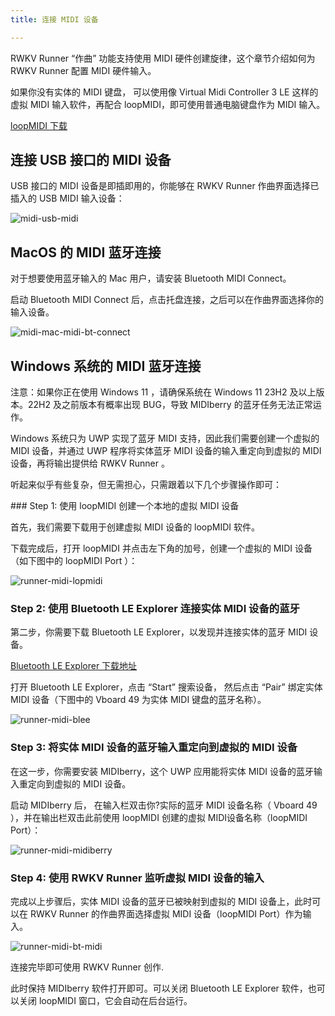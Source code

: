 ```yaml
---
title: 连接 MIDI 设备

---
```


RWKV Runner “作曲” 功能支持使用 MIDI 硬件创建旋律，这个章节介绍如何为 RWKV Runner 配置 MIDI 硬件输入。

如果你没有实体的 MIDI 键盘， 可以使用像 Virtual Midi Controller 3 LE 这样的虚拟 MIDI 输入软件，再配合 loopMIDI，即可使用普通电脑键盘作为 MIDI 输入。

[loopMIDI 下载](https://www.tobias-erichsen.de/wp-content/uploads/2020/01/loopMIDISetup_1_0_16_27.zip)


## 连接 USB 接口的 MIDI 设备

USB 接口的 MIDI 设备是即插即用的，你能够在 RWKV Runner 作曲界面选择已插入的 USB MIDI 输入设备：

![midi-usb-midi](./imgs/runner-midi-usb-midi.png)

## MacOS 的 MIDI 蓝牙连接

对于想要使用蓝牙输入的 Mac 用户，请安装 Bluetooth MIDI Connect。

启动 Bluetooth MIDI Connect 后，点击托盘连接，之后可以在作曲界面选择你的输入设备。

![midi-mac-midi-bt-connect](./imgs/runner-midi-mac-midi-bt-connect.png)

## Windows 系统的 MIDI 蓝牙连接

<CallOut type="warning" >
注意：如果你正在使用 Windows 11 ，请确保系统在 Windows 11 23H2 及以上版本。22H2 及之前版本有概率出现 BUG，导致 MIDIberry 的蓝牙任务无法正常运作。
</CallOut>

Windows 系统只为 UWP 实现了蓝牙 MIDI 支持，因此我们需要创建一个虚拟的 MIDI 设备，并通过 UWP 程序将实体蓝牙 MIDI 设备的输入重定向到虚拟的 MIDI 设备，再将输出提供给 RWKV Runner 。

听起来似乎有些复杂，但无需担心，只需跟着以下几个步骤操作即可：

<Steps>
<Step>
### Step 1: 使用 loopMIDI 创建一个本地的虚拟 MIDI 设备

首先，我们需要下载用于创建虚拟 MIDI 设备的 loopMIDI 软件。

下载完成后，打开 loopMIDI 并点击左下角的加号，创建一个虚拟的 MIDI 设备（如下图中的 loopMIDI Port ）：

![runner-midi-lopmidi](./imgs/runner-midi-lopmidi.png)
</Step>
<Step>
### Step 2: 使用 Bluetooth LE Explorer 连接实体 MIDI 设备的蓝牙

第二步，你需要下载 Bluetooth LE Explorer，以发现并连接实体的蓝牙 MIDI 设备。

[Bluetooth LE Explorer 下载地址](https://apps.microsoft.com/detail/9N0ZTKF1QD98)

打开 Bluetooth LE Explorer，点击 “Start” 搜索设备， 然后点击 “Pair” 绑定实体 MIDI 设备（下图中的 Vboard 49 为实体 MIDI 键盘的蓝牙名称）。

![runner-midi-blee](./imgs/runner-midi-blee.png)
</Step>
<Step>
### Step 3: 将实体 MIDI 设备的蓝牙输入重定向到虚拟的 MIDI 设备
 
在这一步，你需要安装 MIDIberry，这个 UWP 应用能将实体 MIDI 设备的蓝牙输入重定向到虚拟的 MIDI 设备。

启动 MIDIberry 后， 在输入栏双击你?实际的蓝牙 MIDI 设备名称（ Vboard 49 ），并在输出栏双击此前使用 loopMIDI 创建的虚拟 MIDI设备名称（loopMIDI Port）：

![runner-midi-midiberry](./imgs/runner-midi-midiberry.png)
</Step>
<Step>
### Step 4: 使用 RWKV Runner 监听虚拟 MIDI 设备的输入

完成以上步骤后，实体 MIDI 设备的蓝牙已被映射到虚拟的 MIDI 设备上，此时可以在 RWKV Runner 的作曲界面选择虚拟 MIDI 设备（loopMIDI Port）作为输入。

![runner-midi-bt-midi](./imgs/runner-midi-bt-midi.png)

连接完毕即可使用 RWKV Runner 创作.
</Step>
</Steps>

<CallOut type="info">
此时保持 MIDIberry 软件打开即可。可以关闭 Bluetooth LE Explorer 软件，也可以关闭 loopMIDI 窗口，它会自动在后台运行。
</CallOut>
